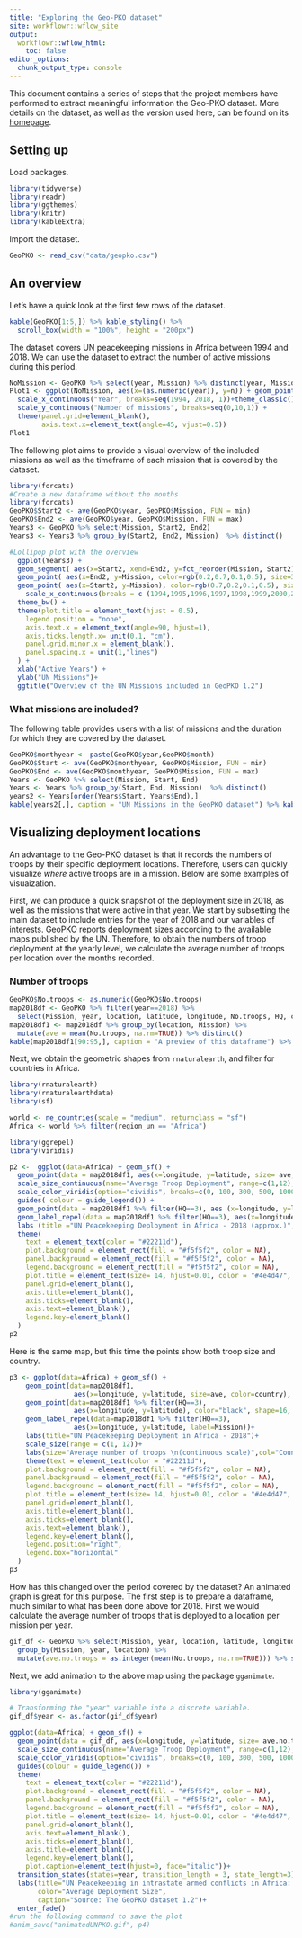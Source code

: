 ```yaml
---
title: "Exploring the Geo-PKO dataset"
site: workflowr::wflow_site
output:
  workflowr::wflow_html:
    toc: false
editor_options:
  chunk_output_type: console
---
```



This document contains a series of steps that the project members have performed to extract meaningful information the Geo-PKO dataset. More details on the dataset, as well as the version used here, can be found on its [homepage](https://www.pcr.uu.se/data/geo-pko/).

## Setting up

Load packages.
```r
library(tidyverse)
library(readr)
library(ggthemes)
library(knitr)
library(kableExtra)
```
Import the dataset. 

```r
GeoPKO <- read_csv("data/geopko.csv")
```

## An overview
Let's have a quick look at the first few rows of the dataset.
 
```r
kable(GeoPKO[1:5,]) %>% kable_styling() %>%
  scroll_box(width = "100%", height = "200px")
```

The dataset covers UN peacekeeping missions in Africa between 1994 and 2018. We can use the dataset to extract the number of active missions during this period. 

```r
NoMission <- GeoPKO %>% select(year, Mission) %>% distinct(year, Mission) %>% count(year)
Plot1 <- ggplot(NoMission, aes(x=(as.numeric(year)), y=n)) + geom_point() + geom_line(size=0.5) +
  scale_x_continuous("Year", breaks=seq(1994, 2018, 1))+theme_classic()+
  scale_y_continuous("Number of missions", breaks=seq(0,10,1)) +
  theme(panel.grid=element_blank(), 
        axis.text.x=element_text(angle=45, vjust=0.5)) 
Plot1
```

The following plot aims to  provide a visual overview of the included missions as well as the timeframe of each mission that is covered by the dataset.
```r
library(forcats)
#Create a new dataframe without the months
library(forcats)
GeoPKO$Start2 <- ave(GeoPKO$year, GeoPKO$Mission, FUN = min)
GeoPKO$End2 <- ave(GeoPKO$year, GeoPKO$Mission, FUN = max)
Years3 <- GeoPKO %>% select(Mission, Start2, End2)
Years3 <- Years3 %>% group_by(Start2, End2, Mission)  %>% distinct()

#Lollipop plot with the overview
  ggplot(Years3) +
  geom_segment( aes(x=Start2, xend=End2, y=fct_reorder(Mission, Start2), yend=fct_reorder(Mission, Start2)), color="grey") +
  geom_point( aes(x=End2, y=Mission, color=rgb(0.2,0.7,0.1,0.5), size=3 )) +
  geom_point( aes(x=Start2, y=Mission), color=rgb(0.7,0.2,0.1,0.5), size=3 ) +
    scale_x_continuous(breaks = c (1994,1995,1996,1997,1998,1999,2000,2001,2002,2003,2004,2005,2006,2007,2008,2009,2010,2011,2012,2013,2014))+
  theme_bw() +
  theme(plot.title = element_text(hjust = 0.5),
    legend.position = "none",
    axis.text.x = element_text(angle=90, hjust=1),
    axis.ticks.length.x= unit(0.1, "cm"),
    panel.grid.minor.x = element_blank(),
    panel.spacing.x = unit(1,"lines")
  ) +
  xlab("Active Years") +
  ylab("UN Missions")+
  ggtitle("Overview of the UN Missions included in GeoPKO 1.2")
```

### What missions are included?

The following table provides users with a list of missions and the duration for which they are covered by the dataset.
```r
GeoPKO$monthyear <- paste(GeoPKO$year,GeoPKO$month)
GeoPKO$Start <- ave(GeoPKO$monthyear, GeoPKO$Mission, FUN = min)
GeoPKO$End <- ave(GeoPKO$monthyear, GeoPKO$Mission, FUN = max)
Years <- GeoPKO %>% select(Mission, Start, End)
Years <- Years %>% group_by(Start, End, Mission)  %>% distinct()
years2 <- Years[order(Years$Start, Years$End),] 
kable(years2[,], caption = "UN Missions in the GeoPKO dataset") %>% kable_styling()
```


##  Visualizing deployment locations

An advantage to the Geo-PKO dataset is that it records the numbers of troops by their specific deployment locations. Therefore, users can quickly visualize *where* active troops are in a mission. Below are some examples of visuaization.

First, we can produce a quick snapshot of the deployment size in 2018, as well as the missions that were active in that year. We start by subsetting the main dataset to include entries for the year of 2018 and our variables of interests. GeoPKO reports deployment sizes according to the available maps published by the UN. Therefore, to obtain the numbers of troop deployment at the yearly level, we calculate the average number of troops per location over the months recorded.

### Number of troops
```r
GeoPKO$No.troops <- as.numeric(GeoPKO$No.troops)
map2018df <- GeoPKO %>% filter(year==2018) %>% 
  select(Mission, year, location, latitude, longitude, No.troops, HQ, country)
map2018df1 <- map2018df %>% group_by(location, Mission) %>% 
  mutate(ave = mean(No.troops, na.rm=TRUE)) %>% distinct()
kable(map2018df1[90:95,], caption = "A preview of this dataframe") %>% kable_styling()
```

Next, we obtain the geometric shapes from `rnaturalearth`, and filter for countries in Africa.
```r
library(rnaturalearth)
library(rnaturalearthdata)
library(sf)

world <- ne_countries(scale = "medium", returnclass = "sf")
Africa <- world %>% filter(region_un == "Africa")

```

```r
library(ggrepel)
library(viridis)

p2 <-  ggplot(data=Africa) + geom_sf() + 
  geom_point(data = map2018df1, aes(x=longitude, y=latitude, size= ave, color= ave), alpha=.7)+
  scale_size_continuous(name="Average Troop Deployment", range=c(1,12), breaks=c(0, 100, 300, 500, 1000, 2000, 3000, 4000,5000)) +
  scale_color_viridis(option="cividis", breaks=c(0, 100, 300, 500, 1000, 2000, 3000, 4000,5000), name="Average Troop Deployment" ) +
  guides( colour = guide_legend()) +
  geom_point(data = map2018df1 %>% filter(HQ==3), aes (x=longitude, y=latitude), color = "red", shape = 4, size=7)+
  geom_label_repel(data = map2018df1 %>% filter(HQ==3), aes(x=longitude, y=latitude, label=Mission)) +
  labs (title ="UN Peacekeeping Deployment in Africa - 2018 (approx.)", color='Average Troop Deployment') +
  theme(
    text = element_text(color = "#22211d"),
    plot.background = element_rect(fill = "#f5f5f2", color = NA), 
    panel.background = element_rect(fill = "#f5f5f2", color = NA), 
    legend.background = element_rect(fill = "#f5f5f2", color = NA),
    plot.title = element_text(size= 14, hjust=0.01, color = "#4e4d47", margin = margin(b = -0.1, t = 0.8, l = 4, unit = "cm")),
    panel.grid=element_blank(),
    axis.title=element_blank(),
    axis.ticks=element_blank(),
    axis.text=element_blank(),
    legend.key=element_blank()
  )
p2
```

Here is the same map, but this time the points show both troop size and country.

```r
p3 <- ggplot(data=Africa) + geom_sf() +
    geom_point(data=map2018df1, 
                aes(x=longitude, y=latitude, size=ave, color=country), alpha=.4)+
    geom_point(data=map2018df1 %>% filter(HQ==3), 
                aes(x=longitude, y=latitude), color="black", shape=16, size=2)+
    geom_label_repel(data=map2018df1 %>% filter(HQ==3), 
                aes(x=longitude, y=latitude, label=Mission))+
    labs(title="UN Peacekeeping Deployment in Africa - 2018")+
    scale_size(range = c(1, 12))+
    labs(size="Average number of troops \n(continuous scale)",col="Country")+
    theme(text = element_text(color = "#22211d"),
    plot.background = element_rect(fill = "#f5f5f2", color = NA), 
    panel.background = element_rect(fill = "#f5f5f2", color = NA), 
    legend.background = element_rect(fill = "#f5f5f2", color = NA),
    plot.title = element_text(size= 14, hjust=0.01, color = "#4e4d47", margin = margin(b = -0.1, t = 0.8, l = 4, unit = "cm")),
    panel.grid=element_blank(),
    axis.title=element_blank(),
    axis.ticks=element_blank(),
    axis.text=element_blank(),
    legend.key=element_blank(),
    legend.position="right",
    legend.box="horizontal"
  )
p3
```

How has this changed over the period covered by the dataset? An animated graph is great for this purpose. The first step is to prepare a dataframe, much similar to what has been done above for 2018. First we would calculate the average number of troops that is deployed to a location per mission per year. 

```r
gif_df <- GeoPKO %>% select(Mission, year, location, latitude, longitude, No.troops, HQ) %>%
  group_by(Mission, year, location) %>%
  mutate(ave.no.troops = as.integer(mean(No.troops, na.rm=TRUE))) %>% select(-No.troops) %>% distinct() %>% drop_na(ave.no.troops)
```

Next, we add animation to the above map using the package `gganimate`.

```r
library(gganimate)

# Transforming the "year" variable into a discrete variable.
gif_df$year <- as.factor(gif_df$year)

ggplot(data=Africa) + geom_sf() + 
  geom_point(data = gif_df, aes(x=longitude, y=latitude, size= ave.no.troops, color= ave.no.troops, group=year), alpha=.7)+
  scale_size_continuous(name="Average Troop Deployment", range=c(1,12), breaks=c(0, 100, 300, 500, 1000, 2000, 3000, 4000,5000)) +
  scale_color_viridis(option="cividis", breaks=c(0, 100, 300, 500, 1000, 2000, 3000, 4000,5000), name="Average Troop Deployment" ) +
  guides(colour = guide_legend()) +
  theme(
    text = element_text(color = "#22211d"),
    plot.background = element_rect(fill = "#f5f5f2", color = NA), 
    panel.background = element_rect(fill = "#f5f5f2", color = NA), 
    legend.background = element_rect(fill = "#f5f5f2", color = NA),
    plot.title = element_text(size= 14, hjust=0.01, color = "#4e4d47", margin = margin(b = -0.1, t = 0.8, l = 4, unit = "cm")),
    panel.grid=element_blank(),
    axis.text=element_blank(),
    axis.ticks=element_blank(),
    axis.title=element_blank(),
    legend.key=element_blank(),
    plot.caption=element_text(hjust=0, face="italic"))+
  transition_states(states=year, transition_length = 3, state_length=3)+
  labs(title="UN Peacekeeping in intrastate armed conflicts in Africa: {closest_state}", 
       color="Average Deployment Size", 
       caption="Source: The GeoPKO dataset 1.2")+
  enter_fade()
#run the following command to save the plot
#anim_save("animatedUNPKO.gif", p4)

```
